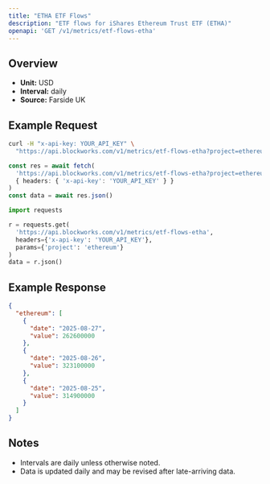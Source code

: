 ```yaml
---
title: "ETHA ETF Flows"
description: "ETF flows for iShares Ethereum Trust ETF (ETHA)"
openapi: 'GET /v1/metrics/etf-flows-etha'
---
```


## Overview

- **Unit:** USD
- **Interval:** daily
- **Source:** Farside UK

## Example Request

<CodeGroup>

```bash cURL
curl -H "x-api-key: YOUR_API_KEY" \
  "https://api.blockworks.com/v1/metrics/etf-flows-etha?project=ethereum"
```

```typescript TypeScript
const res = await fetch(
  'https://api.blockworks.com/v1/metrics/etf-flows-etha?project=ethereum',
  { headers: { 'x-api-key': 'YOUR_API_KEY' } }
)
const data = await res.json()
```

```python Python
import requests

r = requests.get(
  'https://api.blockworks.com/v1/metrics/etf-flows-etha',
  headers={'x-api-key': 'YOUR_API_KEY'},
  params={'project': 'ethereum'}
)
data = r.json()
```

</CodeGroup>

## Example Response

```json
{
  "ethereum": [
    {
      "date": "2025-08-27",
      "value": 262600000
    },
    {
      "date": "2025-08-26",
      "value": 323100000
    },
    {
      "date": "2025-08-25",
      "value": 314900000
    }
  ]
}
```

## Notes
- Intervals are daily unless otherwise noted.
- Data is updated daily and may be revised after late-arriving data.
